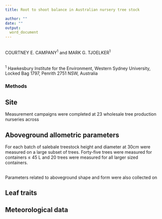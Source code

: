 ```yaml
---
title: Root to shoot balance in Australian nursery tree stock

author: ""
date: ""
output:
  word_document
---
```


\
COURTNEY E. CAMPANY^1^ and MARK G. TJOELKER^1^

\
^1^ Hawkesbury Institute for the Environment, Western Sydney University, Locked Bag 1797, Penrith 2751 NSW, Australia



### Methods

## Site
Measurement campaigns were completed at 23 wholesale tree production nurseries across 

## Aboveground allometric parameters

For each batch of salebale treestock height and diameter at 30cm were measured on a large subset of trees. Forty-five trees were measured for containers	&le; 45 L and 20 trees were measured for all larger sized containers.

\
Parameters related to aboveground shape and form were also collected on 

## Leaf traits


## Meteorological data